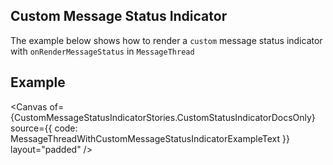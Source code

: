 
<Meta of={CustomMessageStatusIndicatorStories} />

## Custom Message Status Indicator

The example below shows how to render a `custom` message status indicator with `onRenderMessageStatus` in
`MessageThread`

## Example

<Canvas
  of={CustomMessageStatusIndicatorStories.CustomStatusIndicatorDocsOnly}
  source={{ code: MessageThreadWithCustomMessageStatusIndicatorExampleText }}
  layout="padded"
/>
